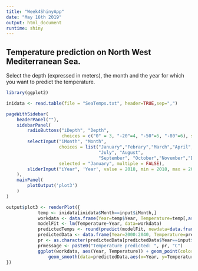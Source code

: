 ```yaml
---
title: "Week4ShinyApp"
date: "May 16th 2019"
output: html_document
runtime: shiny
---
```


## Temperature prediction on North West Mediterranean Sea.

Select the depth (expressed in meters), the month and the year for which you want to predict the temperature.

```r
library(ggplot2)

inidata <- read.table(file = "SeaTemps.txt", header=TRUE,sep=",")

pageWithSidebar(
    headerPanel(""),
    sidebarPanel(
        radioButtons("iDepth", "Depth",
                     choices = c("0" = 3, "-20"=4, "-50"=5, "-80"=6), selected = 3),
        selectInput("iMonth", "Month", 
                    choices = list("January","Febrary","March","April", "May", "June",
                                   "July", "August",
                                   "September", "October","November","December"),
                    selected = "January", multiple = FALSE),
        sliderInput("iYear", 'Year', value = 2018, min = 2018, max = 2040, sep="")
    ),
    mainPanel(
        plotOutput('plot3')
    )
)

output$plot3 <- renderPlot({
            temp <- inidata[inidata$Month==input$iMonth,]
            workdata <- data.frame(Year=temp$Year, Temperature=temp[,as.numeric(input$iDepth)])
            modelFit <- lm(Temperature~Year, data=workdata)
            predictedTemps <- round(predict(modelFit, newdata=data.frame(Year=2000:2040)),1)
            predictedData <- data.frame(Year=2000:2040, Temperature=predictedTemps)
            pr <- as.character(predictedData[predictedData$Year==input$iYear,2])
            prmessage <- paste0("Temperature predicted: ", pr, "C")
            ggplot(workdata, aes(Year, Temperature)) + geom_point(color="blue") + 
                geom_smooth(data=predictedData,aes(x=Year, y=Temperature), method = "lm",se=FALSE,color="red")+geom_vline(aes(xintercept=2017)) +geom_point(aes(x=input$iYear,y=predictedData[predictedData$Year==input$iYear,2]),color="red",lwd=5)+geom_text(x=2030,y=13,label=prmessage)+ylim(10,25)
})
```


